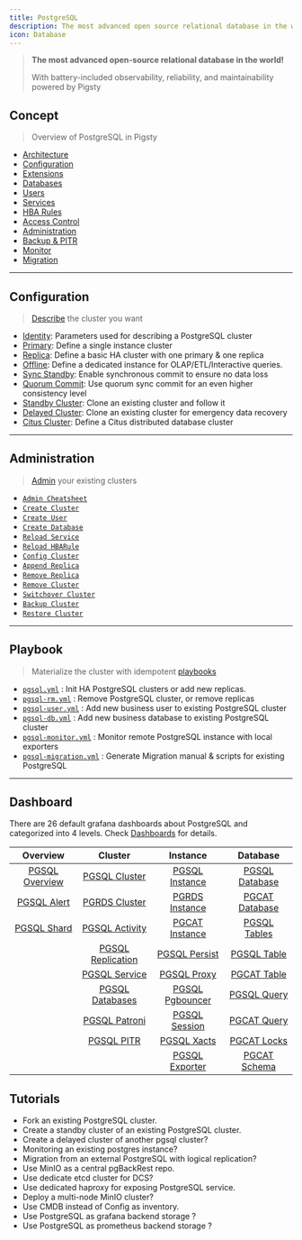```yaml
---
title: PostgreSQL
description: The most advanced open source relational database in the world!
icon: Database
---
```



> **The most advanced open-source relational database in the world!**
>
> With battery-included observability, reliability, and maintainability powered by Pigsty

## Concept

> Overview of PostgreSQL in Pigsty

- [Architecture](/pgsql/arch/)
- [Configuration](/pgsql/config/)
- [Extensions](/pgsql/extension/)
- [Databases](/pgsql/db/)
- [Users](/pgsql/user/)
- [Services](/pgsql/service/)
- [HBA Rules](/pgsql/hba/)
- [Access Control](/pgsql/acl)
- [Administration](/pgsql/admin/)
- [Backup & PITR](/pgsql/backup/)
- [Monitor](/pgsql/monitor/)
- [Migration](/pgsql/migration/)

------

## Configuration

> [Describe](/pgsql/config/) the cluster you want

- [Identity](/pgsql/config/#identity-parameters): Parameters used for describing a PostgreSQL cluster
- [Primary](/pgsql/config/#primary): Define a single instance cluster
- [Replica](/pgsql/config/#replica): Define a basic HA cluster with one primary & one replica
- [Offline](/pgsql/config/#offline): Define a dedicated instance for OLAP/ETL/Interactive queries.
- [Sync Standby](/pgsql/config/#sync-standby): Enable synchronous commit to ensure no data loss
- [Quorum Commit](/pgsql/config/#quorum-commit): Use quorum sync commit for an even higher consistency level
- [Standby Cluster](/pgsql/config/#standby-cluster): Clone an existing cluster and follow it
- [Delayed Cluster](/pgsql/config/#delayed-cluster): Clone an existing cluster for emergency data recovery
- [Citus Cluster](/pgsql/config/#citus-cluster): Define a Citus distributed database cluster

------

## Administration

> [Admin](/pgsql/admin/) your existing clusters

- [`Admin Cheatsheet`](/pgsql/admin#cheatsheet)
- [`Create Cluster`](/pgsql/admin#create-cluster)
- [`Create User`](/pgsql/admin#create-user)
- [`Create Database`](/pgsql/admin#create-database)
- [`Reload Service`](/pgsql/admin#reload-service)
- [`Reload HBARule`](/pgsql/admin#reload-hbarule)
- [`Config Cluster`](/pgsql/admin#config-cluster)
- [`Append Replica`](/pgsql/admin#append-replica)
- [`Remove Replica`](/pgsql/admin#remove-replica)
- [`Remove Cluster`](/pgsql/admin#remove-cluster)
- [`Switchover Cluster`](/pgsql/admin#switchover)
- [`Backup Cluster`](/pgsql/admin#backup-cluster)
- [`Restore Cluster`](/pgsql/admin#restore-cluster)

------

## Playbook

> Materialize the cluster with idempotent [playbooks](/pgsql/playbook/)

- [`pgsql.yml`](/pgsql/playbook/#pgsqlyml) : Init HA PostgreSQL clusters or add new replicas.
- [`pgsql-rm.yml`](/pgsql/playbook/#pgsql-rmyml) : Remove PostgreSQL cluster, or remove replicas
- [`pgsql-user.yml`](/pgsql/playbook/#pgsql-useryml) : Add new business user to existing PostgreSQL cluster
- [`pgsql-db.yml`](/pgsql/playbook/#pgsql-dbyml) : Add new business database to existing PostgreSQL cluster
- [`pgsql-monitor.yml`](/pgsql/playbook/#pgsql-monitoryml) : Monitor remote PostgreSQL instance with local exporters
- [`pgsql-migration.yml`](/pgsql/playbook/#pgsql-migrationyml) : Generate Migration manual & scripts for existing PostgreSQL


------

## Dashboard

There are 26 default grafana dashboards about PostgreSQL and categorized into 4 levels. Check [Dashboards](/pgsql/dashboard/) for details.

|                         Overview                          |                             Cluster                             |                          Instance                           |                         Database                          |
|:---------------------------------------------------------:|:---------------------------------------------------------------:|:-----------------------------------------------------------:|:---------------------------------------------------------:|
| [PGSQL Overview](https://demo.pigsty.cc/d/pgsql-overview) |     [PGSQL Cluster](https://demo.pigsty.cc/d/pgsql-cluster)     |  [PGSQL Instance](https://demo.pigsty.cc/d/pgsql-instance)  | [PGSQL Database](https://demo.pigsty.cc/d/pgsql-database) |
|    [PGSQL Alert](https://demo.pigsty.cc/d/pgsql-alert)    |     [PGRDS Cluster](https://demo.pigsty.cc/d/pgrds-cluster)     |  [PGRDS Instance](https://demo.pigsty.cc/d/pgrds-instance)  | [PGCAT Database](https://demo.pigsty.cc/d/pgcat-database) |
|    [PGSQL Shard](https://demo.pigsty.cc/d/pgsql-shard)    |    [PGSQL Activity](https://demo.pigsty.cc/d/pgsql-activity)    |  [PGCAT Instance](https://demo.pigsty.cc/d/pgcat-instance)  |   [PGSQL Tables](https://demo.pigsty.cc/d/pgsql-tables)   |
|                                                           | [PGSQL Replication](https://demo.pigsty.cc/d/pgsql-replication) |   [PGSQL Persist](https://demo.pigsty.cc/d/pgsql-persist)   |    [PGSQL Table](https://demo.pigsty.cc/d/pgsql-table)    |
|                                                           |     [PGSQL Service](https://demo.pigsty.cc/d/pgsql-service)     |     [PGSQL Proxy](https://demo.pigsty.cc/d/pgsql-proxy)     |    [PGCAT Table](https://demo.pigsty.cc/d/pgcat-table)    |
|                                                           |   [PGSQL Databases](https://demo.pigsty.cc/d/pgsql-databases)   | [PGSQL Pgbouncer](https://demo.pigsty.cc/d/pgsql-pgbouncer) |    [PGSQL Query](https://demo.pigsty.cc/d/pgsql-query)    |
|                                                           |     [PGSQL Patroni](https://demo.pigsty.cc/d/pgsql-patroni)     |   [PGSQL Session](https://demo.pigsty.cc/d/pgsql-session)   |    [PGCAT Query](https://demo.pigsty.cc/d/pgcat-query)    |
|                                                           |        [PGSQL PITR](https://demo.pigsty.cc/d/pgsql-pitr)        |     [PGSQL Xacts](https://demo.pigsty.cc/d/pgsql-xacts)     |    [PGCAT Locks](https://demo.pigsty.cc/d/pgcat-locks)    |
|                                                           |                                                                 |  [PGSQL Exporter](https://demo.pigsty.cc/d/pgsql-exporter)  |   [PGCAT Schema](https://demo.pigsty.cc/d/pgcat-schema)   |

## Tutorials

- Fork an existing PostgreSQL cluster.
- Create a standby cluster of an existing PostgreSQL cluster.
- Create a delayed cluster of another pgsql cluster?
- Monitoring an existing postgres instance?
- Migration from an external PostgreSQL with logical replication?
- Use MinIO as a central pgBackRest repo.
- Use dedicate etcd cluster for DCS?
- Use dedicated haproxy for exposing PostgreSQL service.
- Deploy a multi-node MinIO cluster?
- Use CMDB instead of Config as inventory.
- Use PostgreSQL as grafana backend storage ?
- Use PostgreSQL as prometheus backend storage ?